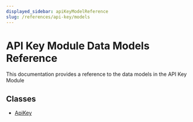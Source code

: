 ```yaml
---
displayed_sidebar: apiKeyModelReference
slug: /references/api-key/models
---
```



# API Key Module Data Models Reference

This documentation provides a reference to the data models in the API Key Module

## Classes

- [ApiKey](../api_key_models/classes/api_key_models.ApiKey.mdx)
